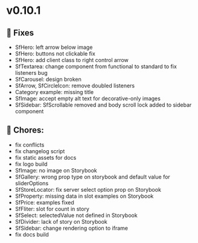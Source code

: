 
<Meta title="Releases/v0.10.1 - Latest/Change log" />

# v0.10.1

## 🐛 Fixes

- SfHero: left arrow below image
- SfHero: buttons not clickable fix
- SfHero: add client class to right control arrow
- SfTextarea: change component from functional to standard to fix listeners bug
- SfCarousel: design broken
- SfArrow, SfCircleIcon: remove doubled listeners
- Category example: missing title
- SfImage: accept empty alt text for decorative-only images
- SfSidebar: SfScrollable removed and body scroll lock added to sidebar component

## 🧹 Chores:

- fix conflicts
- fix changelog script
- fix static assets for docs
- fix logo build
- SfImage: no image on Storybook
- SfGallery: wrong prop type on storybook and default value for sliderOptions
- SfStoreLocator: fix server select option prop on Storybook
- SfProperty: missing data in slot examples on Storybook
- SfPrice: examples fixed 
- SfFliter: slot for count in story 
- SfSelect: selectedValue not defined in Storybook
- SfDivider: lack of story on Storybook
- SfSidebar: change rendering option to iframe
- fix docs build
